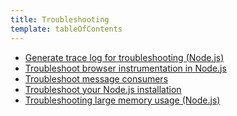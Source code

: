 ```yaml
---
title: Troubleshooting
template: tableOfContents
---
```


* [Generate trace log for troubleshooting (Node.js)](/docs/agents/nodejs-agent/troubleshooting/generate-trace-log-troubleshooting-nodejs)
* [Troubleshoot browser instrumentation in Node.js](/docs/agents/nodejs-agent/troubleshooting/troubleshoot-browser-instrumentation-nodejs)
* [Troubleshoot message consumers](/docs/agents/nodejs-agent/troubleshooting/troubleshoot-message-consumers)
* [Troubleshoot your Node.js installation](/docs/agents/nodejs-agent/troubleshooting/troubleshoot-your-nodejs-installation)
* [Troubleshooting large memory usage (Node.js)](/docs/agents/nodejs-agent/troubleshooting/troubleshooting-large-memory-usage-nodejs)
